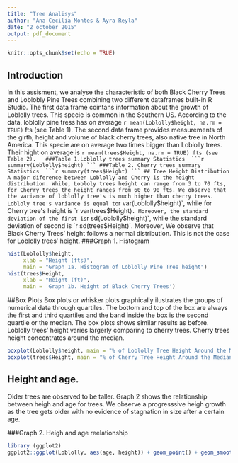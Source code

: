 ```yaml
---
title: "Tree Analisys"
author: "Ana Cecilia Montes & Ayra Reyla"
date: "2 october 2015"
output: pdf_document
---
```

```r
knitr::opts_chunk$set(echo = TRUE)
```
## Introduction
  In this assisment, we analyse the characteristic of both Black Cherry Trees and Loblobly Pine Trees combining two different dataframes built-in R Studio. 
  The first data frame cointans information about the growth of Loblolly trees. This specie is common in the Southern US. According to the data, loblolly pine tress has on average `r mean(Loblolly$height, na.rm = TRUE)` fts (see Table 1). 
  The second data frame  provides measurements of the girth, height and volume of black cherry trees, also native tree in North America. This specie are on average two times bigger than Loblolly trees. Their hight on average is `r mean(trees$Height, na.rm = TRUE) fts (see Table 2).  
###Table 1.Loblolly trees summary Statistics 
```r
summary(Loblolly$height)
```
###Table 2. Cherry trees summary Statistics 
```r
summary(trees$Height)
```
## Tree Height Distribution
  A major diference between Loblolly and Cherry is the height distribution. While, Lobloly trees height can range from 3 to 70 fts, for Cherry trees the height ranges from 60 to 90 fts. We observe that the variance of loblolly tree's is much higher than cherry trees. Lobloly tree's variance is equal to `r var(Loblolly$height)`, while for Cherry tree's height is `r var(trees$Height)`. Moreover, the standard deviation of the first is `r sd(Loblolly$height)`, while the standard deviation of second is `r sd(trees$Height)`. 
  Moreover, We observe that Black Cherry Trees' height follows a normal distribution. This is not the case for Loblolly trees' height.
###Graph 1. Histogram 
```r
hist(Loblolly$height, 
     xlab = "Height (fts)", 
     main = "Graph 1a. Histogram of Loblolly Pine Tree height")
hist(trees$Height, 
     xlab = "Height (ft)", 
     main = 'Graph 1b. Height of Black Cherry Trees')
```

##Box Plots
  Box plots or whisker plots graphically ilustrates the groups of numerical data through quartiles. The bottom and top of the box are always the first and third quartiles and the band inside the box is the second quartile or the median. The box plots shows similar results as before. Loblolly trees' height varies largerly comparing to cherry trees. Cherry trees height concentrates around the median.

```r
boxplot(Loblolly$height, main = "% of Loblolly Tree Height Around the Median")
boxplot(trees$Height, main = "% of Cherry Tree Height Around the Median")
```

## Height and age.
  Older trees are observed to be taller. Graph 2 shows the relationship between heigh and age for trees. We observe a progresssive heigh growth as the tree gets older with no evidence of stagnation in size after a certain age.
  
###Graph 2. Heigh and age reelationship
```r
library (ggplot2)
ggplot2::ggplot(Loblolly, aes(age, height)) + geom_point() + geom_smooth() + theme_bw()
```


